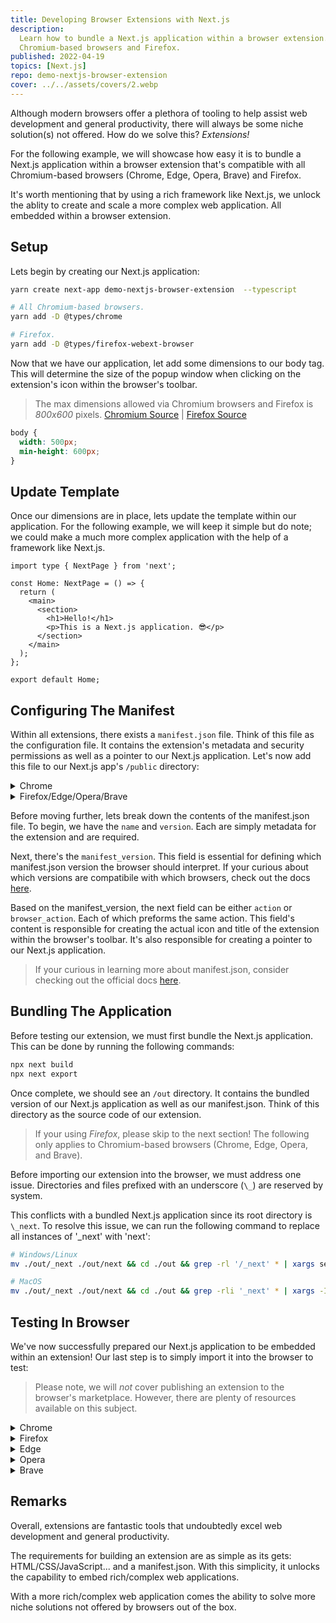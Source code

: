 ```yaml
---
title: Developing Browser Extensions with Next.js
description:
  Learn how to bundle a Next.js application within a browser extension. Compatible with
  Chromium-based browsers and Firefox.
published: 2022-04-19
topics: [Next.js]
repo: demo-nextjs-browser-extension
cover: ../../assets/covers/2.webp
---
```


Although modern browsers offer a plethora of tooling to help assist web development and general
productivity, there will always be some niche solution(s) not offered. How do we solve this?
_Extensions!_

For the following example, we will showcase how easy it is to bundle a Next.js application within a
browser extension that's compatible with all Chromium-based browsers (Chrome, Edge, Opera, Brave)
and Firefox.

It's worth mentioning that by using a rich framework like Next.js, we unlock the ablity to create
and scale a more complex web application. All embedded within a browser extension.

## Setup

Lets begin by creating our Next.js application:

```bash
yarn create next-app demo-nextjs-browser-extension  --typescript

# All Chromium-based browsers.
yarn add -D @types/chrome

# Firefox.
yarn add -D @types/firefox-webext-browser
```

Now that we have our application, let add some dimensions to our body tag. This will determine the
size of the popup window when clicking on the extension's icon within the browser's toolbar.

> The max dimensions allowed via Chromium browsers and Firefox is _800x600_ pixels. [Chromium
> Source][chromium-dimensions] | [Firefox Source][firefox-dimensions]

```scss title="styles/globals.scss"
body {
  width: 500px;
  min-height: 600px;
}
```

## Update Template

Once our dimensions are in place, lets update the template within our application. For the following
example, we will keep it simple but do note; we could make a much more complex application with the
help of a framework like Next.js.

```tsx title="pages/index.tsx"
import type { NextPage } from 'next';

const Home: NextPage = () => {
  return (
    <main>
      <section>
        <h1>Hello!</h1>
        <p>This is a Next.js application. 😎</p>
      </section>
    </main>
  );
};

export default Home;
```

## Configuring The Manifest

Within all extensions, there exists a `manifest.json` file. Think of this file as the configuration
file. It contains the extension's metadata and security permissions as well as a pointer to our
Next.js application. Let's now add this file to our Next.js app's `/public` directory:

<div>
  <details>
    <summary>Chrome</summary>
    ```json title="public/manifest.json"    
    {
      "name": "Next.js Browser Extension Demo",
      "version": "1.0.0",
      "manifest_version": 3,
      "action": {
        "default_title": "Next.js Browser Extension Demo",
        "default_popup": "index.html"
      }
    }
    ```
  </details>
  <details>
    <summary>Firefox/Edge/Opera/Brave</summary>
    ```json title="public/manifest.json"    
    {
      "name": "Next.js Browser Extension Demo",
      "version": "1.0.0",
      "manifest_version": 2,
      "browser_action": {
        "default_title": "Next.js Browser Extension Demo",
        "default_popup": "index.html"
      }
    }
    ```
  </details>
</div>

Before moving further, lets break down the contents of the manifest.json file. To begin, we have the
`name` and `version`. Each are simply metadata for the extension and are required.

Next, there's the `manifest_version`. This field is essential for defining which manifest.json
version the browser should interpret. If your curious about which versions are compatibile with
which browsers, check out the docs [here][manifest-compatibility].

Based on the manifest_version, the next field can be either `action` or `browser_action`. Each of
which preforms the same action. This field's content is responsible for creating the actual icon and
title of the extension within the browser's toolbar. It's also responsible for creating a pointer to
our Next.js application.

> If your curious in learning more about manifest.json, consider checking out the official docs
> [here][manifest].

## Bundling The Application

Before testing our extension, we must first bundle the Next.js application. This can be done by
running the following commands:

```bash
npx next build
npx next export
```

Once complete, we should see an `/out` directory. It contains the bundled version of our Next.js
application as well as our manifest.json. Think of this directory as the source code of our
extension.

> If your using _Firefox_, please skip to the next section! The following only applies to
> Chromium-based browsers (Chrome, Edge, Opera, and Brave).

Before importing our extension into the browser, we must address one issue. Directories and files
prefixed with an underscore (`\_`) are reserved by system.

This conflicts with a bundled Next.js application since its root directory is `\_next`. To resolve
this issue, we can run the following command to replace all instances of '\_next' with 'next':

```bash
# Windows/Linux
mv ./out/_next ./out/next && cd ./out && grep -rl '/_next' * | xargs sed -i 's|/_next|/next|g'

# MacOS
mv ./out/_next ./out/next && cd ./out && grep -rli '_next' * | xargs -I@ sed -i '' 's|/_next|/next|g' @;
```

## Testing In Browser

We've now successfully prepared our Next.js application to be embedded within an extension! Our last
step is to simply import it into the browser to test:

> Please note, we will _not_ cover publishing an extension to the browser's marketplace. However,
> there are plenty of resources available on this subject.

<div>
  <details>
    <summary>Chrome</summary>

    1. Navigate to: chrome://extensions
    2. Toggle on 'Developer Mode' in the top right corner.
    3. Click the 'Load Unpacked' button.
    4. Select your /out directory.

  </details>
  <details>
    <summary>Firefox</summary>

    1. Navigate to: about:debugging#/runtime/this-firefox
    2. Click the 'Load Temporary Add-on...' button.
    3. Select your manifest.json file.

  </details>
  <details>
    <summary>Edge</summary>

    1. Navigate to: edge://extensions/
    2. Toggle on 'Developer Mode' in the left panel.
    3. Click the 'Load Unpacked' button.
    4. Select your /out directory.

  </details>
  <details>
    <summary>Opera</summary>

    1. Navigate to: opera://extensions
    2. Toggle on 'Developer Mode' in the top right corner.
    3. Click the 'Load Unpacked' button.
    4. Select your /out directory.

  </details>
  <details>
    <summary>Brave</summary>

    1. Navigate to: brave://extensions
    2. Toggle on 'Developer Mode' in the top right corner.
    3. Click the 'Load Unpacked' button.
    4. Select your /out directory.

  </details>
</div>

## Remarks

Overall, extensions are fantastic tools that undoubtedly excel web development and general
productivity.

The requirements for building an extension are as simple as its gets: HTML/CSS/JavaScript... and a
manifest.json. With this simplicity, it unlocks the capability to embed rich/complex web
applications.

With a more rich/complex web application comes the ability to solve more niche solutions not offered
by browsers out of the box.

[chromium-dimensions]:
  https://source.chromium.org/chromium/chromium/src/+/main:chrome/browser/ui/views/extensions/extension_popup.h;l=60
[firefox-dimensions]:
  https://developer.mozilla.org/en-US/docs/Mozilla/Add-ons/WebExtensions/user_interface/Popups#popup_resizing
[manifest-compatibility]:
  https://developer.mozilla.org/en-US/docs/Mozilla/Add-ons/WebExtensions/manifest.json/manifest_version#browser_compatibility
[manifest]: https://developer.mozilla.org/en-US/docs/Mozilla/Add-ons/WebExtensions/manifest.json
